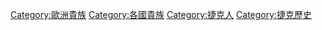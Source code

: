 [[Category:歐洲貴族|Category:歐洲貴族]]
[[Category:各國貴族|Category:各國貴族]]
[[Category:捷克人|Category:捷克人]]
[[Category:捷克歷史|Category:捷克歷史]]